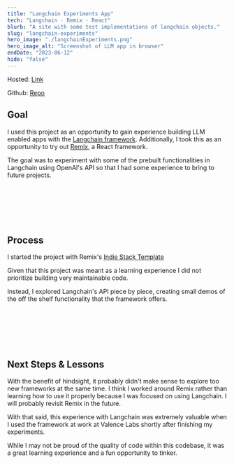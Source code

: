 ```yaml
---
title: "Langchain Experiments App"
tech: "Langchain · Remix · React"
blurb: "A site with some test implementations of langchain objects."
slug: "langchain-experiments"
hero_image: "./langchainExperiments.png"
hero_image_alt: "Screenshot of LLM app in browser"
endDate: "2023-06-12"
hide: "false"
---
```


Hosted: [Link](https://langchain-experiments-five.vercel.app/)

Github: [Repo](https://github.com/Cormac-C/langchain-experiments)

## Goal

I used this project as an opportunity to gain experience building LLM enabled apps with the [Langchain framework](https://js.langchain.com/docs/get_started/introduction). Additionally, I took this as an opportunity to try out [Remix](https://remix.run/), a React framework.

The goal was to experiment with some of the prebuilt functionalities in Langchain using OpenAI's API so that I had some experience to bring to future projects.

<br />
<br />
<br />
<br />
<br />

## Process

I started the project with Remix's [Indie Stack Template](https://github.com/remix-run/indie-stack)

Given that this project was meant as a learning experience I did not prioritize building very maintainable code.

Instead, I explored Langchain's API piece by piece, creating small demos of the off the shelf functionality that the framework offers.

<br />
<br />
<br />
<br />
<br />

## Next Steps & Lessons

With the benefit of hindsight, it probably didn't make sense to explore too new frameworks at the same time. I think I worked around Remix rather than learning how to use it properly because I was focused on using Langchain. I will probably revisit Remix in the future.

With that said, this experience with Langchain was extremely valuable when I used the framework at work at Valence Labs shortly after finishing my experiments.

While I may not be proud of the quality of code within this codebase, it was a great learning experience and a fun opportunity to tinker.

<br />
<br />
<br />
<br />
<br />

